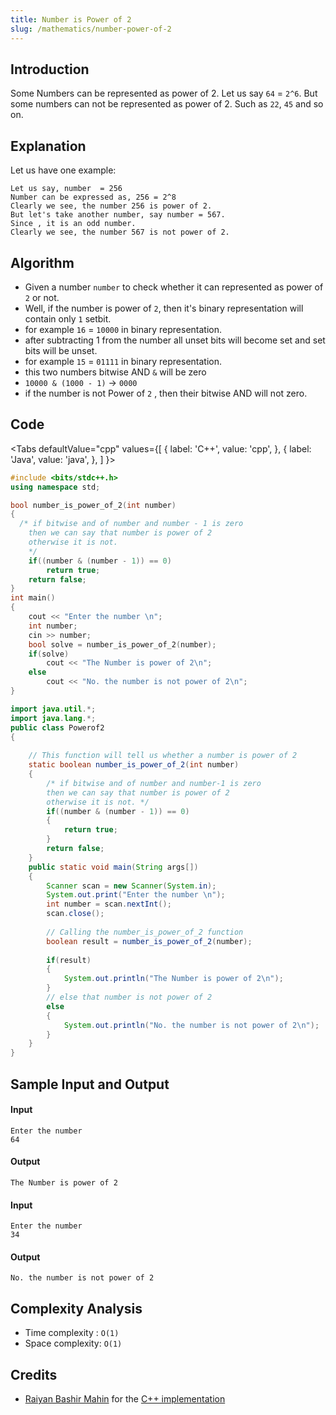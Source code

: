 ```yaml
---
title: Number is Power of 2
slug: /mathematics/number-power-of-2
---
```


## Introduction

Some Numbers can be represented as power of 2. Let us say `64` = `2^6`.
But some numbers can not be represented as power of 2. Such as `22`, `45` and so on.


## Explanation

Let us have one example:

```
Let us say, number  = 256
Number can be expressed as, 256 = 2^8
Clearly we see, the number 256 is power of 2.
But let's take another number, say number = 567.
Since , it is an odd number.
Clearly we see, the number 567 is not power of 2.
```

## Algorithm

 - Given a number `number` to check whether it can represented as power of `2` or not.
 - Well, if the number is power of `2`, then it's binary representation will contain only `1` setbit.
 - for example `16` = `10000` in binary representation. 
 - after subtracting 1 from the number all unset bits will become set and set bits will be unset.
 - for example `15` = `01111` in binary representation.
 - this two numbers bitwise AND `&` will be zero 
 - `10000 & (1000 - 1)` -> `0000`
 - if the number is not Power of `2` , then their bitwise AND will not zero. 

## Code


<Tabs
  defaultValue="cpp"
  values={[
    { label: 'C++', value: 'cpp', },
    { label: 'Java', value: 'java', },
  ]
}>

<TabItem value="cpp">

```cpp
#include <bits/stdc++.h>
using namespace std;

bool number_is_power_of_2(int number)
{
  /* if bitwise and of number and number - 1 is zero
    then we can say that number is power of 2
    otherwise it is not.
    */
    if((number & (number - 1)) == 0)
        return true;
    return false;
}
int main()
{
    cout << "Enter the number \n";
    int number;
    cin >> number;
    bool solve = number_is_power_of_2(number);
    if(solve)
        cout << "The Number is power of 2\n";
    else
        cout << "No. the number is not power of 2\n";
}

```

</TabItem>
<TabItem value="java">

```java
import java.util.*;
import java.lang.*;
public class Powerof2 
{
	
	// This function will tell us whether a number is power of 2
	static boolean number_is_power_of_2(int number) 
	{
		/* if bitwise and of number and number-1 is zero
        then we can say that number is power of 2
        otherwise it is not. */
        if((number & (number - 1)) == 0)
        {
            return true;
        }
        return false;
	}
	public static void main(String args[]) 
	{
		Scanner scan = new Scanner(System.in);
		System.out.print("Enter the number \n");
		int number = scan.nextInt();
		scan.close();
		
		// Calling the number_is_power_of_2 function
		boolean result = number_is_power_of_2(number);
		
		if(result) 
		{
			System.out.println("The Number is power of 2\n");
		}
		// else that number is not power of 2
		else 
		{
			System.out.println("No. the number is not power of 2\n");
		}
	}
}
```

</TabItem>
</Tabs>

## Sample Input and Output

#### Input

```
Enter the number
64
```

#### Output

```
The Number is power of 2
```

#### Input

```
Enter the number
34
```

#### Output

```
No. the number is not power of 2
```

## Complexity Analysis

  - Time complexity : `O(1)`
  - Space complexity: `O(1)`

## Credits

  - [Raiyan Bashir Mahin](https://github.com/RaiyanMahin) for the [C++ implementation](https://github.com/TesseractCoding/NeoAlgo/blob/master/C-Plus-Plus/math/Check_whether_a_number_is_power_of_2.cpp)